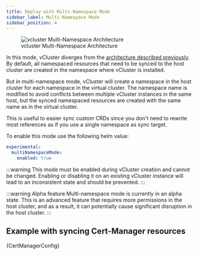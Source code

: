 ```yaml
---
title: Deploy with Multi-Namespace Mode
sidebar_label: Multi-Namespace Mode
sidebar_position: 4
---
```



<figure>
  <img src="/docs/media/diagrams/vcluster-multinamespace-architecture.svg" alt="vcluster Multi-Namespace Architecture" />
  <figcaption>vcluster Multi-Namespace Architecture</figcaption>
</figure>

In this mode, vCluster diverges from the [architecture described previously](/docs/vcluster/introduction/architecture/). By default, all namespaced resources that need to be synced to the host cluster are created in the namespace where vCluster is installed.

But in multi-namespace mode, vCluster will create a namespace in the host cluster for each namespace in the virtual cluster. The namespace name is modified to avoid conflicts between multiple vCluster instances in the same host, but the synced namespaced resources are created with the same name as in the virtual cluster.

This is useful to easier sync custom CRDs since you don't need to rewrite most references as if you use a single namespace as sync target.

To enable this mode use the following helm value:

```yaml
experimental:
  multiNamespaceMode:
    enabled: true
```

:::warning This mode must be enabled during vCluster creation and cannot be changed.
Enabling or disabling it on an existing vCluster instance will lead to an inconsistent state and should be prevented.
:::

:::warning Alpha feature
Multi-namespace mode is currently in an alpha state. This is an advanced feature that requires more permissions in the host cluster, and as a result, it can potentially cause significant disruption in the host cluster.
:::

## Example with syncing Cert-Manager resources

<CodeBlock language="yaml">{CertManagerConfig}</CodeBlock>

